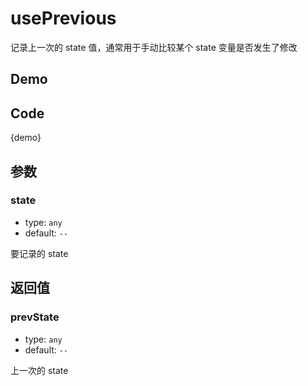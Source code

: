 # usePrevious

记录上一次的 state 值，通常用于手动比较某个 state 变量是否发生了修改

## Demo


<Demo />

## Code


<CodeBlock>{demo}</CodeBlock>

## 参数

### state

- type: `any`
- default: `--`

要记录的 state

## 返回值

### prevState

- type: `any`
- default: `--`

上一次的 state
